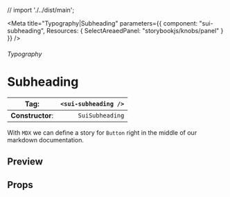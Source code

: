 
// import './../dist/main';

<Meta
	title="Typography|Subheading"
	parameters={{
		component: "sui-subheading",
		Resources: { SelectAreaedPanel: "storybookjs/knobs/panel" }
	}}
/>

###### Typography

# Subheading

| **Tag**:         | `<sui-subheading />` |
| ---------------- | -------------------: |
| **Constructor**: |      `SuiSubheading` |

With `MDX` we can define a story for `Button` right in the middle of our
markdown documentation.

## Preview

## Props
